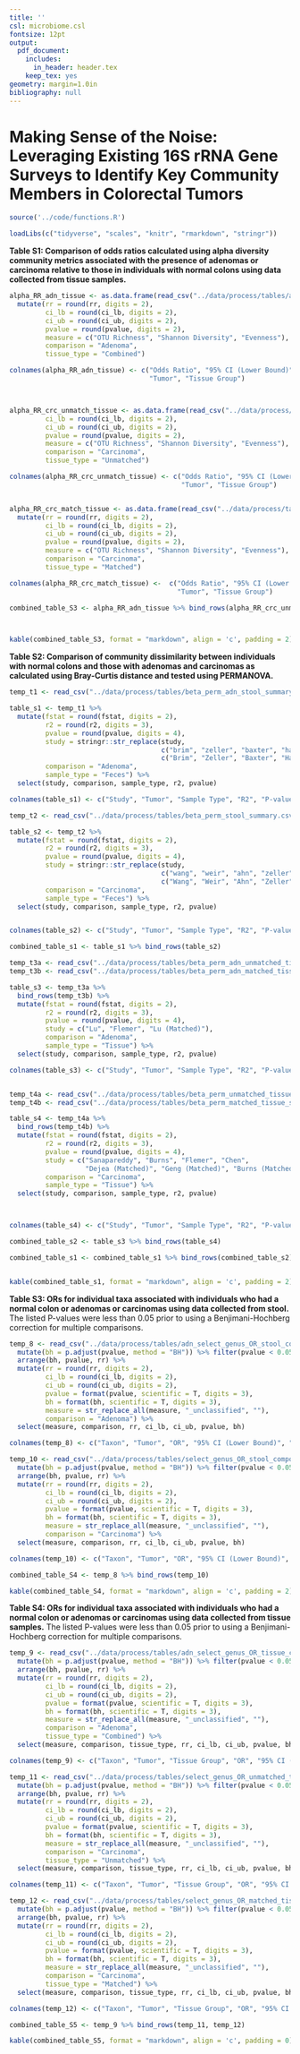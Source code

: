 ```yaml
---
title: ''
csl: microbiome.csl
fontsize: 12pt
output:
  pdf_document:
    includes:
      in_header: header.tex
    keep_tex: yes
geometry: margin=1.0in
bibliography: null
---
```


# Making Sense of the Noise: Leveraging Existing 16S rRNA Gene Surveys to Identify Key Community Members in Colorectal Tumors

\vspace{10mm}

\begin{center}
Marc A Sze and Patrick D Schloss

\vspace{10mm}

Supplemental
\end{center}


\newpage

```r

source('../code/functions.R')

loadLibs(c("tidyverse", "scales", "knitr", "rmarkdown", "stringr"))

```


**Table S1: Comparison of odds ratios calculated using alpha diversity community metrics associated with the presence of adenomas or carcinoma relative to those in individuals with normal colons using data collected from tissue samples.**

\footnotesize

```r

alpha_RR_adn_tissue <- as.data.frame(read_csv("../data/process/tables/alpha_adn_OR_tissue_composite.csv")) %>%
  mutate(rr = round(rr, digits = 2),
         ci_lb = round(ci_lb, digits = 2),
         ci_ub = round(ci_ub, digits = 2),
         pvalue = round(pvalue, digits = 2),
         measure = c("OTU Richness", "Shannon Diversity", "Evenness"),
         comparison = "Adenoma",
         tissue_type = "Combined")

colnames(alpha_RR_adn_tissue) <- c("Odds Ratio", "95% CI (Lower Bound)", "95% CI (Upper Bound)", "P-value", "Measure",
                                   "Tumor", "Tissue Group")



alpha_RR_crc_unmatch_tissue <- as.data.frame(read_csv("../data/process/tables/alpha_OR_unmatched_tissue_composite.csv")) %>%   mutate(rr = round(rr, digits = 2),
         ci_lb = round(ci_lb, digits = 2),
         ci_ub = round(ci_ub, digits = 2),
         pvalue = round(pvalue, digits = 2),
         measure = c("OTU Richness", "Shannon Diversity", "Evenness"),
         comparison = "Carcinoma",
         tissue_type = "Unmatched")

colnames(alpha_RR_crc_unmatch_tissue) <- c("Odds Ratio", "95% CI (Lower Bound)", "95% CI (Upper Bound)", "P-value", "Measure",
                                           "Tumor", "Tissue Group")


alpha_RR_crc_match_tissue <- as.data.frame(read_csv("../data/process/tables/alpha_OR_matched_tissue_composite.csv")) %>%
  mutate(rr = round(rr, digits = 2),
         ci_lb = round(ci_lb, digits = 2),
         ci_ub = round(ci_ub, digits = 2),
         pvalue = round(pvalue, digits = 2),
         measure = c("OTU Richness", "Shannon Diversity", "Evenness"),
         comparison = "Carcinoma",
         tissue_type = "Matched")

colnames(alpha_RR_crc_match_tissue) <-  c("Odds Ratio", "95% CI (Lower Bound)", "95% CI (Upper Bound)", "P-value", "Measure",
                                          "Tumor", "Tissue Group")

combined_table_S3 <- alpha_RR_adn_tissue %>% bind_rows(alpha_RR_crc_unmatch_tissue, alpha_RR_crc_match_tissue)



kable(combined_table_S3, format = "markdown", align = 'c', padding = 2)
```


\normalsize

\newpage

**Table S2: Comparison of community dissimilarity between individuals with normal colons and those with adenomas and carcinomas as calculated using Bray-Curtis distance and tested using PERMANOVA.**

```r

temp_t1 <- read_csv("../data/process/tables/beta_perm_adn_stool_summary.csv")

table_s1 <- temp_t1 %>%
  mutate(fstat = round(fstat, digits = 2),
         r2 = round(r2, digits = 3),
         pvalue = round(pvalue, digits = 4),
         study = stringr::str_replace(study,
                                      c("brim", "zeller", "baxter", "hale"),
                                      c("Brim", "Zeller", "Baxter", "Hale")),
         comparison = "Adenoma",
         sample_type = "Feces") %>%
  select(study, comparison, sample_type, r2, pvalue)

colnames(table_s1) <- c("Study", "Tumor", "Sample Type", "R2", "P-value")

temp_t2 <- read_csv("../data/process/tables/beta_perm_stool_summary.csv")

table_s2 <- temp_t2 %>%
  mutate(fstat = round(fstat, digits = 2),
         r2 = round(r2, digits = 3),
         pvalue = round(pvalue, digits = 4),
         study = stringr::str_replace(study,
                                      c("wang", "weir", "ahn", "zeller", "baxter", "hale", "flemer"),
                                      c("Wang", "Weir", "Ahn", "Zeller", "Baxter", "Hale", "Flemer")),
         comparison = "Carcinoma",
         sample_type = "Feces") %>%
  select(study, comparison, sample_type, r2, pvalue)


colnames(table_s2) <- c("Study", "Tumor", "Sample Type", "R2", "P-value")

combined_table_s1 <- table_s1 %>% bind_rows(table_s2)

temp_t3a <- read_csv("../data/process/tables/beta_perm_adn_unmatched_tissue_summary.csv")
temp_t3b <- read_csv("../data/process/tables/beta_perm_adn_matched_tissue_summary.csv")

table_s3 <- temp_t3a %>%
  bind_rows(temp_t3b) %>%
  mutate(fstat = round(fstat, digits = 2),
         r2 = round(r2, digits = 3),
         pvalue = round(pvalue, digits = 4),
         study = c("Lu", "Flemer", "Lu (Matched)"),
         comparison = "Adenoma",
         sample_type = "Tissue") %>%
  select(study, comparison, sample_type, r2, pvalue)

colnames(table_s3) <- c("Study", "Tumor", "Sample Type", "R2", "P-value")


temp_t4a <- read_csv("../data/process/tables/beta_perm_unmatched_tissue_summary.csv")
temp_t4b <- read_csv("../data/process/tables/beta_perm_matched_tissue_summary.csv")

table_s4 <- temp_t4a %>%
  bind_rows(temp_t4b) %>%
  mutate(fstat = round(fstat, digits = 2),
         r2 = round(r2, digits = 3),
         pvalue = round(pvalue, digits = 4),
         study = c("Sanapareddy", "Burns", "Flemer", "Chen",
                   "Dejea (Matched)", "Geng (Matched)", "Burns (Matched)"),
         comparison = "Carcinoma",
         sample_type = "Tissue") %>%
  select(study, comparison, sample_type, r2, pvalue)



colnames(table_s4) <- c("Study", "Tumor", "Sample Type", "R2", "P-value")

combined_table_s2 <- table_s3 %>% bind_rows(table_s4)

combined_table_s1 <- combined_table_s1 %>% bind_rows(combined_table_s2)


kable(combined_table_s1, format = "markdown", align = 'c', padding = 2)
```

\newpage




**Table S3: ORs for individual taxa associated with individuals who had a normal colon or adenomas or carcinomas using data collected from stool.** The listed P-values were less than 0.05 prior to using a Benjimani-Hochberg correction for multiple comparisons.

\scriptsize

```r

temp_8 <- read_csv("../data/process/tables/adn_select_genus_OR_stool_composite.csv") %>%
  mutate(bh = p.adjust(pvalue, method = "BH")) %>% filter(pvalue < 0.05) %>%
  arrange(bh, pvalue, rr) %>%
  mutate(rr = round(rr, digits = 2),
         ci_lb = round(ci_lb, digits = 2),
         ci_ub = round(ci_ub, digits = 2),
         pvalue = format(pvalue, scientific = T, digits = 3),
         bh = format(bh, scientific = T, digits = 3),
         measure = str_replace_all(measure, "_unclassified", ""),
         comparison = "Adenoma") %>%
  select(measure, comparison, rr, ci_lb, ci_ub, pvalue, bh)

colnames(temp_8) <- c("Taxon", "Tumor", "OR", "95% CI (Lower Bound)", "95% CI (Upper Bound)", "P-value", "BH")

temp_10 <- read_csv("../data/process/tables/select_genus_OR_stool_composite.csv") %>%
  mutate(bh = p.adjust(pvalue, method = "BH")) %>% filter(pvalue < 0.05) %>%
  arrange(bh, pvalue, rr) %>%
  mutate(rr = round(rr, digits = 2),
         ci_lb = round(ci_lb, digits = 2),
         ci_ub = round(ci_ub, digits = 2),
         pvalue = format(pvalue, scientific = T, digits = 3),
         bh = format(bh, scientific = T, digits = 3),
         measure = str_replace_all(measure, "_unclassified", ""),
         comparison = "Carcinoma") %>%
  select(measure, comparison, rr, ci_lb, ci_ub, pvalue, bh)

colnames(temp_10) <- c("Taxon", "Tumor", "OR", "95% CI (Lower Bound)", "95% CI (Upper Bound)", "P-value", "BH")

combined_table_S4 <- temp_8 %>% bind_rows(temp_10)

kable(combined_table_S4, format = "markdown", align = 'c', padding = 2)

```

\normalsize

\newpage


**Table S4: ORs for individual taxa associated with individuals who had a normal colon or adenomas or carcinomas using data collected from tissue samples.** The listed P-values were less than 0.05 prior to using a Benjimani-Hochberg correction for multiple comparisons.


\scriptsize

```r

temp_9 <- read_csv("../data/process/tables/adn_select_genus_OR_tissue_composite.csv") %>%
  mutate(bh = p.adjust(pvalue, method = "BH")) %>% filter(pvalue < 0.05) %>%
  arrange(bh, pvalue, rr) %>%
  mutate(rr = round(rr, digits = 2),
         ci_lb = round(ci_lb, digits = 2),
         ci_ub = round(ci_ub, digits = 2),
         pvalue = format(pvalue, scientific = T, digits = 3),
         bh = format(bh, scientific = T, digits = 3),
         measure = str_replace_all(measure, "_unclassified", ""),
         comparison = "Adenoma",
         tissue_type = "Combined") %>%
  select(measure, comparison, tissue_type, rr, ci_lb, ci_ub, pvalue, bh)

colnames(temp_9) <- c("Taxon", "Tumor", "Tissue Group", "OR", "95% CI (Lower Bound)", "95% CI (Upper Bound)", "P-value", "BH")

temp_11 <- read_csv("../data/process/tables/select_genus_OR_unmatched_tissue_composite.csv") %>%
  mutate(bh = p.adjust(pvalue, method = "BH")) %>% filter(pvalue < 0.05) %>%
  arrange(bh, pvalue, rr) %>%
  mutate(rr = round(rr, digits = 2),
         ci_lb = round(ci_lb, digits = 2),
         ci_ub = round(ci_ub, digits = 2),
         pvalue = format(pvalue, scientific = T, digits = 3),
         bh = format(bh, scientific = T, digits = 3),
         measure = str_replace_all(measure, "_unclassified", ""),
         comparison = "Carcinoma",
         tissue_type = "Unmatched") %>%
  select(measure, comparison, tissue_type, rr, ci_lb, ci_ub, pvalue, bh)

colnames(temp_11) <- c("Taxon", "Tumor", "Tissue Group", "OR", "95% CI (Lower Bound)", "95% CI (Upper Bound)", "P-value", "BH")

temp_12 <- read_csv("../data/process/tables/select_genus_OR_matched_tissue_composite.csv") %>%
  mutate(bh = p.adjust(pvalue, method = "BH")) %>% filter(pvalue < 0.05) %>%
  arrange(bh, pvalue, rr) %>%
  mutate(rr = round(rr, digits = 2),
         ci_lb = round(ci_lb, digits = 2),
         ci_ub = round(ci_ub, digits = 2),
         pvalue = format(pvalue, scientific = T, digits = 3),
         bh = format(bh, scientific = T, digits = 3),
         measure = str_replace_all(measure, "_unclassified", ""),
         comparison = "Carcinoma",
         tissue_type = "Matched") %>%
  select(measure, comparison, tissue_type, rr, ci_lb, ci_ub, pvalue, bh)

colnames(temp_12) <- c("Taxon", "Tumor", "Tissue Group", "OR", "95% CI (Lower Bound)", "95% CI (Upper Bound)", "P-value", "BH")

combined_table_S5 <- temp_9 %>% bind_rows(temp_11, temp_12)

kable(combined_table_S5, format = "markdown", align = 'c', padding = 0)

```

